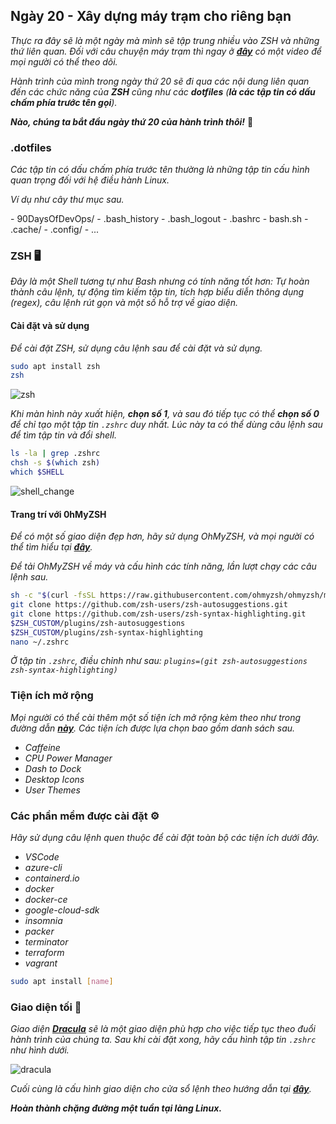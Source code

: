 
## Ngày 20 - Xây dựng máy trạm cho riêng bạn

_Thực ra đây sẽ là một ngày mà mình sẽ tập trung nhiều vào ZSH và những thứ liên quan. Đối với 
câu chuyện máy trạm thì ngay ở **[đây](https://youtu.be/jeEslAtHfKc)** có một video để mọi người 
có thể theo dõi._

_Hành trình của mình trong ngày thứ 20 sẽ đi qua các nội dung liên quan đến các chức năng của
**ZSH** cũng như các **dotfiles** (**là các tập tin có dấu chấm phía trước tên gọi**)._

**_Nào, chúng ta bắt đầu ngày thứ 20 của hành trình thôi!_** 🚕

### .dotfiles

_Các tập tin có dấu chấm phía trước tên thường là những tập tin cấu hình quan trọng đối với hệ điều
hành Linux._

_Ví dụ như cây thư mục sau._

<FileTree>
- 90DaysOfDevOps/
- .bash_history
- .bash_logout
- .bashrc
- bash.sh
- .cache/
- .config/
- ...
</FileTree>

### ZSH 🖥

_Đây là một Shell tương tự như Bash nhưng có tính năng tốt hơn: Tự hoàn thành câu lệnh, tự động tìm
kiếm tập tin, tích hợp biểu diễn thông dụng (regex), câu lệnh rút gọn và một số hỗ trợ về giao diện._

#### Cài đặt và sử dụng
_Để cài đặt ZSH, sử dụng câu lệnh sau để cài đặt và sử dụng._

```bash title="Installing zsh..."
sudo apt install zsh
zsh
```

![zsh](../../../../assets/linux/zsh.png)

_Khi màn hình này xuất hiện, **chọn số 1**, và sau đó tiếp tục có thể **chọn số 0** để chỉ tạo một 
tập tin ```.zshrc``` duy nhất. Lúc này ta có thể dùng câu lệnh sau để tìm tập tin và đổi shell._

```bash title="Checking files and changing shell..."
ls -la | grep .zshrc
chsh -s $(which zsh)
which $SHELL
```

![shell_change](../../../../assets/linux/change_shell.png)

#### Trang trí với 0hMyZSH

_Để có một số giao diện đẹp hơn, hãy sử dụng OhMyZSH, và mọi người có thể tìm hiểu tại 
**[đây](https://ohmyz.sh/)**._

_Để tải OhMyZSH về máy và cấu hình các tính năng, lần lượt chạy các câu lệnh sau._

```bash
sh -c "$(curl -fsSL https://raw.githubusercontent.com/ohmyzsh/ohmyzsh/master/tools/install.sh)"
git clone https://github.com/zsh-users/zsh-autosuggestions.git
git clone https://github.com/zsh-users/zsh-syntax-highlighting.git
$ZSH_CUSTOM/plugins/zsh-autosuggestions
$ZSH_CUSTOM/plugins/zsh-syntax-highlighting
nano ~/.zshrc 
```
_Ở tập tin ```.zshrc```, điều chỉnh như sau: ```plugins=(git zsh-autosuggestions zsh-syntax-highlighting)```_

### Tiện ích mở rộng

_Mọi người có thể cài thêm một số tiện ích mở rộng kèm theo như trong đường dẫn 
**[này](https://extensions.gnome.org/)**. Các tiện ích được lựa chọn bao gồm danh sách sau._

- _Caffeine_
- _CPU Power Manager_
- _Dash to Dock_
- _Desktop Icons_
- _User Themes_

### Các phần mềm được cài đặt ⚙

_Hãy sử dụng câu lệnh quen thuộc để cài đặt toàn bộ các tiện ích dưới đây._

- _VSCode_
- _azure-cli_
- _containerd.io_
- _docker_
- _docker-ce_
- _google-cloud-sdk_
- _insomnia_
- _packer_
- _terminator_
- _terraform_
- _vagrant_

```bash title="Installing apps..."
sudo apt install [name]
```

### Giao diện tối 🌃

_Giao diện **[Dracula](https://draculatheme.com/)** sẽ là một giao diện phù hợp cho việc 
tiếp tục theo đuổi hành trình của chúng ta. Sau khi cài đặt xong, hãy cấu hình tập tin 
```.zshrc``` như hình dưới._

![dracula](../../../../assets/linux/dracula.png)

_Cuối cùng là cấu hình giao diện cho cửa sổ lệnh theo hướng dẫn tại 
**[đây](https://draculatheme.com/gnome-terminal)**._

**_Hoàn thành chặng đường một tuần tại làng Linux._**